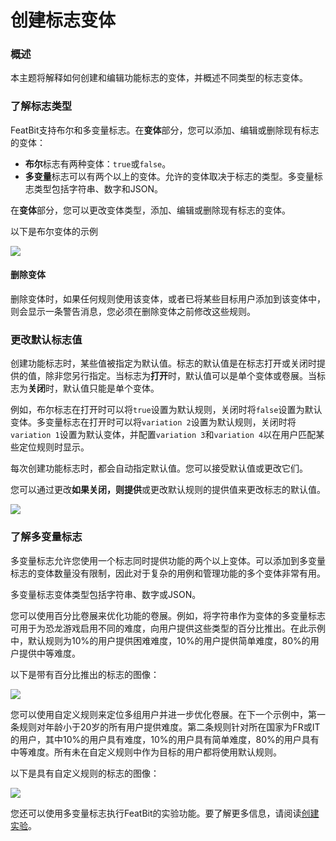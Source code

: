 
# 创建标志变体

### 概述 <a href="#overview" id="overview"></a>

本主题将解释如何创建和编辑功能标志的变体，并概述不同类型的标志变体。

### 了解标志类型 <a href="#understanding-flag-types" id="understanding-flag-types"></a>

FeatBit支持布尔和多变量标志。在**变体**部分，您可以添加、编辑或删除现有标志的变体：

* **布尔**标志有两种变体：`true`或`false`。
* **多变量**标志可以有两个以上的变体。允许的变体取决于标志的类型。多变量标志类型包括字符串、数字和JSON。

在**变体**部分，您可以更改变体类型，添加、编辑或删除现有标志的变体。

以下是布尔变体的示例

![](../feature-flags/assets/create-flag-variations/001.webp)

#### 删除变体

删除变体时，如果任何规则使用该变体，或者已将某些目标用户添加到该变体中，则会显示一条警告消息，您必须在删除变体之前修改这些规则。

### 更改默认标志值 <a href="#changing-default-flag-values" id="changing-default-flag-values"></a>

创建功能标志时，某些值被指定为默认值。标志的默认值是在标志打开或关闭时提供的值，除非您另行指定。当标志为**打开**时，默认值可以是单个变体或卷展。当标志为**关闭**时，默认值只能是单个变体。

例如，布尔标志在打开时可以将`true`设置为默认规则，关闭时将`false`设置为默认变体。多变量标志在打开时可以将`variation 2`设置为默认规则，关闭时将`variation 1`设置为默认变体，并配置`variation 3`和`variation 4`以在用户匹配某些定位规则时显示。

每次创建功能标志时，都会自动指定默认值。您可以接受默认值或更改它们。

您可以通过更改**如果关闭，则提供**或更改默认规则的提供值来更改标志的默认值。

![](../feature-flags/assets/create-flag-variations/002.webp)

### 了解多变量标志 <a href="#understanding-multivariate-flags" id="understanding-multivariate-flags"></a>

多变量标志允许您使用一个标志同时提供功能的两个以上变体。可以添加到多变量标志的变体数量没有限制，因此对于复杂的用例和管理功能的多个变体非常有用。

多变量标志变体类型包括字符串、数字或JSON。

您可以使用百分比卷展来优化功能的卷展。例如，将字符串作为变体的多变量标志可用于为恐龙游戏启用不同的难度，向用户提供这些类型的百分比推出。在此示例中，默认规则为10%的用户提供困难难度，10%的用户提供简单难度，80%的用户提供中等难度。

以下是带有百分比推出的标志的图像：

![](../feature-flags/assets/create-flag-variations/003.webp)

您可以使用自定义规则来定位多组用户并进一步优化卷展。在下一个示例中，第一条规则对年龄小于20岁的所有用户提供难度。第二条规则针对所在国家为FR或IT的用户，其中10%的用户具有难度，10%的用户具有简单难度，80%的用户具有中等难度。所有未在自定义规则中作为目标的用户都将使用默认规则。

以下是具有自定义规则的标志的图像：

![](../feature-flags/assets/create-flag-variations/004.webp)

您还可以使用多变量标志执行FeatBit的实验功能。要了解更多信息，请阅读[创建实验](../experimentation/creating-experiments.md)。

